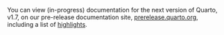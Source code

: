 You can view (in-progress) documentation for the next version of Quarto, v1.7, on our pre-release documentation site, [prerelease.quarto.org](https://prerelease.quarto.org), including a list of [highlights](https://prerelease.quarto.org/docs/prerelease/1.7/).